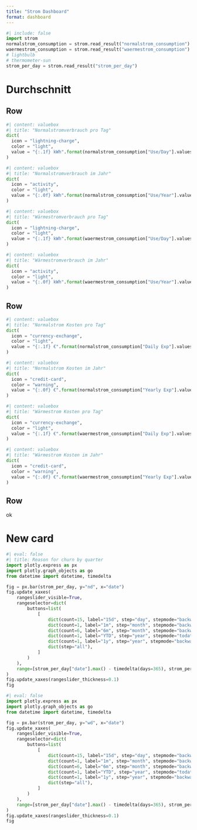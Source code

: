 ```yaml
---
title: "Strom Dashboard"
format: dashboard
---
```


```python
#| include: false
import strom
normalstrom_consumption = strom.read_result("normalstrom_consumption")
waermestrom_consumption = strom.read_result("waermestrom_consumption")
# lightbulb
# thermometer-sun
strom_per_day = strom.read_result("strom_per_day")
```

# Durchschnitt

## Row

```python
#| content: valuebox
#| title: "Normalstromverbrauch pro Tag"
dict(
  icon = "lightning-charge",
  color = "light",
  value = "{:.1f} kWh".format(normalstrom_consumption["Use/Day"].values[0])
)
```

```python
#| content: valuebox
#| title: "Normalstromverbrauch im Jahr"
dict(
  icon = "activity",
  color = "light",
  value = "{:.0f} kWh".format(normalstrom_consumption["Use/Year"].values[0])
)
```


```python
#| content: valuebox
#| title: "Wärmestromverbrauch pro Tag"
dict(
  icon = "lightning-charge",
  color = "light",
  value = "{:.1f} kWh".format(waermestrom_consumption["Use/Day"].values[0])
)
```

```python
#| content: valuebox
#| title: "Wärmestromverbrauch im Jahr"
dict(
  icon = "activity",
  color = "light",
  value = "{:.0f} kWh".format(waermestrom_consumption["Use/Year"].values[0])
)
```


## Row

```python
#| content: valuebox
#| title: "Normalstrom Kosten pro Tag"
dict(
  icon = "currency-exchange",
  color = "light",
  value = "{:.1f} €".format(normalstrom_consumption["Daily Exp"].values[0])
)
```

```python
#| content: valuebox
#| title: "Normalstrom Kosten im Jahr"
dict(
  icon = "credit-card",
  color = "warning",
  value = "{:.0f} €".format(normalstrom_consumption["Yearly Exp"].values[0])
)
```


```python
#| content: valuebox
#| title: "Wärmestrom Kosten pro Tag"
dict(
  icon = "currency-exchange",
  color = "light",
  value = "{:.1f} €".format(waermestrom_consumption["Daily Exp"].values[0])
)
```



```python
#| content: valuebox
#| title: "Wärmestrom Kosten im Jahr"
dict(
  icon = "credit-card",
  color = "warning",
  value = "{:.0f} €".format(waermestrom_consumption["Yearly Exp"].values[0])
)
```

## Row

ok

# New card

```python
#| eval: false
#| title: Reason for churn by quarter
import plotly.express as px
import plotly.graph_objects as go
from datetime import datetime, timedelta

fig = px.bar(strom_per_day, y="nd", x="date")
fig.update_xaxes(
    rangeslider_visible=True,
    rangeselector=dict(
        buttons=list(
            [
                dict(count=15, label="15d", step="day", stepmode="backward"),
                dict(count=1, label="1m", step="month", stepmode="backward"),
                dict(count=6, label="6m", step="month", stepmode="backward"),
                dict(count=1, label="YTD", step="year", stepmode="todate"),
                dict(count=1, label="1y", step="year", stepmode="backward"),
                dict(step="all"),
            ]
        )
    ),
    range=[strom_per_day["date"].max() - timedelta(days=365), strom_per_day["date"].max()],
)
fig.update_xaxes(rangeslider_thickness=0.1)
fig
```


```python
#| eval: false
import plotly.express as px
import plotly.graph_objects as go
from datetime import datetime, timedelta

fig = px.bar(strom_per_day, y="wd", x="date")
fig.update_xaxes(
    rangeslider_visible=True,
    rangeselector=dict(
        buttons=list(
            [
                dict(count=15, label="15d", step="day", stepmode="backward"),
                dict(count=1, label="1m", step="month", stepmode="backward"),
                dict(count=6, label="6m", step="month", stepmode="backward"),
                dict(count=1, label="YTD", step="year", stepmode="todate"),
                dict(count=1, label="1y", step="year", stepmode="backward"),
                dict(step="all"),
            ]
        )
    ),
    range=[strom_per_day["date"].max() - timedelta(days=365), strom_per_day["date"].max()],
)
fig.update_xaxes(rangeslider_thickness=0.1)
fig
```

